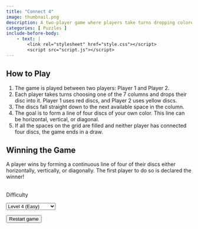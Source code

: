 ```yaml
---
title: "Connect 4"
image: thumbnail.png
description: A two-player game where players take turns dropping colored discs into a 7x6 grid. The objective is to be the first to form a horizontal, vertical, or diagonal line of four discs.
categories: [ Puzzles ]
include-before-body:
    - text: |
        <link rel="stylesheet" href="style.css"></script>
        <script src="script.js"></script>
---
```


```{=html}
 <div id="connect4">
    <div class="instructions">
        <h2>How to Play</h2>
        <ol>
            <li>The game is played between two players: <span class="highlight">Player 1</span> and <span class="highlight">Player 2</span>.</li>
            <li>Each player takes turns choosing one of the 7 columns and drops their disc into it. <span class="highlight">Player 1</span> uses <span class="highlight">red discs</span>, and <span class="highlight">Player 2</span> uses <span class="highlight">yellow discs</span>.</li>
            <li>The discs fall straight down to the next available space in the column.</li>
            <li>The goal is to form a line of four discs of your own color. This line can be horizontal, vertical, or diagonal.</li>
            <li>If all the spaces on the grid are filled and neither player has connected four discs, the game ends in a draw.</li>
        </ol>
        <h2>Winning the Game</h2>
        <p>A player wins by forming a continuous line of four of their discs either horizontally, vertically, or diagonally. The first player to do so is declared the winner!</p>
    </div>

    <div class="box-left">
        <table id="game_board" ></table>
    </div>

    <div class="box-right">
        <div id="options">
            <p class="header">Difficulty</p>
            <p>
                <select id="difficulty" autocomplete="off">
                    <option value="1">Level 1</option>
                    <option value="2">Level 2 (Passive)</option>
                    <option value="3">Level 3</option>
                    <option value="4" selected="selected">Level 4 (Easy)</option>
                    <option value="5">Level 5</option>
                    <option value="6">Level 6 (Moderate)</option>
                    <option value="7">Level 7</option>
                    <option value="8">Level 8 (Tougher)</option>
                </select>
            </p>
            <p><button onclick="Game.restartGame();" type="submit">Restart game</button></p>
        </div>
    </div>
</div>

<script type="text/javascript">
   // Start new game when page loads
   setTimeout(() => {
        // Initialize the game
        Start();
   }, 1000);
</script>
```
